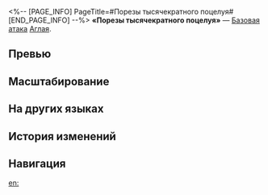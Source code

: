 <%-- [PAGE_INFO]
PageTitle=#Порезы тысячекратного поцелуя#
[END_PAGE_INFO] --%>
{{Навык Инфобокс
|Название         = Порезы тысячекратного поцелуя
|Изображение      = Навык Порезы тысячекратного поцелуя.png
|Персонаж         = Аглая
|Тип              = Базовая атака
|Тэг              = Взрывная атака
|УронСтойк        = 20 (основная цель)<br />10
|ЭнергияГен       = 20
|Энергия          = 
|Длительность     = 
|Описание         = Аглая и Швея проводят {{Доп эффект|совместную атаку}}, которая по отдельности наносит цели электрический урон, равный {{Цвет|Выделенный|100%—220%}} от силы атаки Аглаи и {{Цвет|Выделенный|100%—220%}} от силы атаки Швеи, а также урон соседним целям, равный {{Цвет|Выделенный|45%—99%}} от силы атаки Аглаи и {{Цвет|Выделенный|45%—99%}} от силы атаки Швеи соответственно.<br />Умение Порезы тысячекратного поцелуя не восстанавливает очки навыков.
|Свойство1        = 
|Масштабирование1 = 
}}
'''«Порезы тысячекратного поцелуя»''' — [[Базовая атака]] [[Аглая]].

==Превью==
{{Превью
|Файл = Порезы тысячекратного поцелуя Превью
}}

==Масштабирование==
{{Масштабирование навыка|тип=Базовая атака
|100%;120%;140%;160%;180%;200%;220%;240%;260%;280%
|45%;54%;63%;72%;81%;90%;99%;108%;117%;126%
|100%;120%;140%;160%;180%;200%;220%;240%;260%;280%
|45%;54%;63%;72%;81%;90%;99%;108%;117%;126%
}}

==На других языках==
{{На других языках
|en   = Slash by a Thousandfold Kiss
|zhs  = 孤锋千吻
|zht  = 孤鋒千吻
|ja   = {{Rubi|剣先|けんさき}}より{{Rubi|千|せん}}の{{Rubi|口付|くちづ}}けを
|ko   = 고독한 검날의 입맞춤
|es   = Mil besos afilados
|fr   = Entaille de mille baisers
|ru   = Порезы тысячекратного поцелуя
|th   = Slash by a Thousandfold Kiss
|vi   = Ngàn Nụ Hôn Trên Lưỡi Kiếm
|de   = Einsame Spitze, tausend Küsse
|id   = Slash by a Thousandfold Kiss
|pt   = Talho de Mil Beijos
}}

==История изменений==
{{История изменений|3.5}}

==Навигация==
{{Навык Навбокс|Аглая}}

[[en:]]